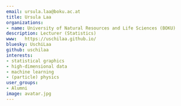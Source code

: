 ```yaml
---
email: ursula.laa@boku.ac.at
title: Ursula Laa
organizations:
- name: University of Natural Resources and Life Sciences (BOKU)
description: Lecturer (Statistics)
www:   https://uschilaa.github.io/
bluesky: UschiLaa
github: uschilaa
interests:
- statistical graphics
- high-dimensional data
- machine learning
- (particle) physics
user_groups:
- Alumni
image: avatar.jpg
---
```

